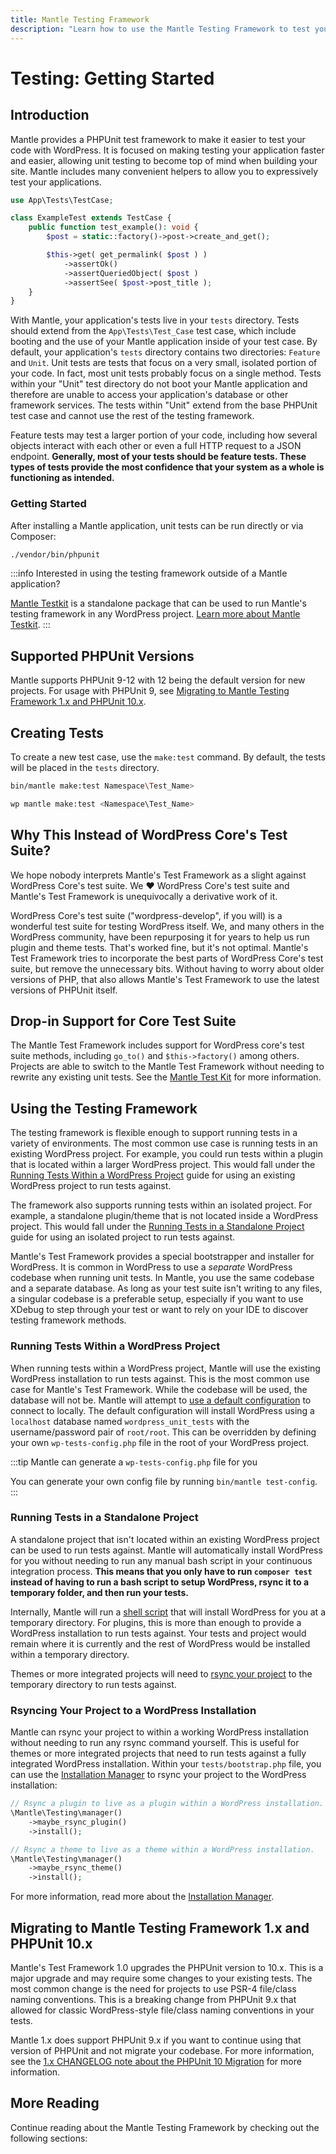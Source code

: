 ```yaml
---
title: Mantle Testing Framework
description: "Learn how to use the Mantle Testing Framework to test your WordPress applications."
---
```



# Testing: Getting Started

## Introduction

Mantle provides a PHPUnit test framework to make it easier to test your code
with WordPress. It is focused on making testing your application faster and
easier, allowing unit testing to become top of mind when building your site.
Mantle includes many convenient helpers to allow you to expressively test your
applications.

```php
use App\Tests\TestCase;

class ExampleTest extends TestCase {
	public function test_example(): void {
		$post = static::factory()->post->create_and_get();

		$this->get( get_permalink( $post ) )
			->assertOk()
			->assertQueriedObject( $post )
			->assertSee( $post->post_title );
	}
}
```

With Mantle, your application's tests live in your `tests` directory. Tests
should extend from the `App\Tests\Test_Case` test case, which include booting
and the use of your Mantle application inside of your test case. By default,
your application's `tests` directory contains two directories: `Feature` and
`Unit`. Unit tests are tests that focus on a very small, isolated portion of
your code. In fact, most unit tests probably focus on a single method. Tests
within your "Unit" test directory do not boot your Mantle application and
therefore are unable to access your application's database or other framework
services. The tests within "Unit" extend from the base PHPUnit test case and
cannot use the rest of the testing framework.

Feature tests may test a larger portion of your code, including how several
objects interact with each other or even a full HTTP request to a JSON endpoint.
**Generally, most of your tests should be feature tests. These types of tests
provide the most confidence that your system as a whole is functioning as
intended.**

### Getting Started

After installing a Mantle application, unit tests can be run directly or via
Composer:

```bash
./vendor/bin/phpunit
```

:::info Interested in using the testing framework outside of a Mantle application?

[Mantle Testkit](./testkit.md) is a standalone package that can be used to run
Mantle's testing framework in any WordPress project. [Learn more about Mantle Testkit](./testkit.md).
:::

## Supported PHPUnit Versions

Mantle supports PHPUnit 9-12 with 12 being the default version for new projects.
For usage with PHPUnit 9, see [Migrating to Mantle Testing Framework 1.x and
PHPUnit 10.x](#migrating-to-mantle-testing-framework-1x-and-phpunit-10x).

## Creating Tests

To create a new test case, use the `make:test` command. By default, the tests
will be placed in the `tests` directory.

```bash
bin/mantle make:test Namespace\Test_Name>

wp mantle make:test <Namespace\Test_Name>
```

## Why This Instead of WordPress Core's Test Suite?

We hope nobody interprets Mantle's Test Framework as a slight against WordPress
Core's test suite. We :heart: WordPress Core's test suite and Mantle's Test
Framework is unequivocally a derivative work of it.

WordPress Core's test suite ("wordpress-develop", if you will) is a wonderful
test suite for testing WordPress itself. We, and many others in the WordPress
community, have been repurposing it for years to help us run plugin and theme
tests. That's worked fine, but it's not optimal. Mantle's Test Framework tries
to incorporate the best parts of WordPress Core's test suite, but remove the
unnecessary bits. Without having to worry about older versions of PHP, that also
allows Mantle's Test Framework to use the latest versions of PHPUnit itself.

## Drop-in Support for Core Test Suite

The Mantle Test Framework includes support for WordPress core's test suite
methods, including `go_to()` and `$this->factory()` among others. Projects are
able to switch to the Mantle Test Framework without needing to rewrite any
existing unit tests. See the [Mantle Test Kit](./testkit.md) for more
information.

## Using the Testing Framework

The testing framework is flexible enough to support running tests in a variety
of environments. The most common use case is running tests in an existing
WordPress project. For example, you could run tests within a plugin that is
located within a larger WordPress project. This would fall under the
[Running Tests Within a WordPress Project](#running-tests-within-a-wordpress-project)
guide for using an existing WordPress project to run tests against.

The framework also supports running tests within an isolated project. For
example, a standalone plugin/theme that is not located inside a WordPress
project. This would fall under the [Running Tests in a Standalone
Project](#running-tests-in-a-standalone-project) guide for using an isolated
project to run tests against.

Mantle's Test Framework provides a special bootstrapper and installer for
WordPress. It is common in WordPress to use a _separate_ WordPress codebase when
running unit tests. In Mantle, you use the same codebase and a separate
database. As long as your test suite isn't writing to any files, a singular
codebase is a preferable setup, especially if you want to use XDebug to step
through your test or want to rely on your IDE to discover testing framework
methods.

### Running Tests Within a WordPress Project

When running tests within a WordPress project, Mantle will use the existing
WordPress installation to run tests against. This is the most common use case
for Mantle's Test Framework. While the codebase will be used, the database will
not be. Mantle will attempt to [use a default
configuration](https://github.com/alleyinteractive/mantle-ci/blob/main/wp-tests-config-sample.php)
to connect to locally. The default configuration will install WordPress using a
`localhost` database named `wordpress_unit_tests` with the username/password
pair of `root/root`. This can be overridden by defining your own
`wp-tests-config.php` file in the root of your WordPress project.

:::tip Mantle can generate a `wp-tests-config.php` file for you

You can generate your own config file by running `bin/mantle test-config`.
:::

### Running Tests in a Standalone Project

A standalone project that isn't located within an existing WordPress project can
be used to run tests against. Mantle will automatically install WordPress for
you without needing to run any manual bash script in your continuous integration
process. **This means that you only have to run `composer test` instead of having
to run a bash script to setup WordPress, rsync it to a temporary folder, and
then run your tests.**

Internally, Mantle will run a
[shell script](https://github.com/alleyinteractive/mantle-ci/blob/HEAD/install-wp-tests.sh)
that will install WordPress for you at a temporary directory. For plugins, this
is more than enough to provide a WordPress installation to run tests against.
Your tests and project would remain where it is currently and the rest of
WordPress would be installed within a temporary directory.

Themes or more integrated projects will need to [rsync your
project](#rsyncing-your-project-to-a-wordpress-installation) to the temporary
directory to run tests against.

### Rsyncing Your Project to a WordPress Installation

Mantle can rsync your project to within a working WordPress installation without needing to run any
rsync command yourself. This is useful for themes or more integrated projects
that need to run tests against a fully integrated WordPress installation. Within
your `tests/bootstrap.php` file, you can use the [Installation Manager](./installation-manager.md)
to rsync your project to the WordPress installation:

```php
// Rsync a plugin to live as a plugin within a WordPress installation.
\Mantle\Testing\manager()
	->maybe_rsync_plugin()
	->install();

// Rsync a theme to live as a theme within a WordPress installation.
\Mantle\Testing\manager()
	->maybe_rsync_theme()
	->install();
```

For more information, read more about the [Installation Manager](./installation-manager.md).

## Migrating to Mantle Testing Framework 1.x and PHPUnit 10.x

Mantle's Test Framework 1.0 upgrades the PHPUnit version to 10.x. This is a
major upgrade and may require some changes to your existing tests. The most
common change is the need for projects to use PSR-4 file/class naming
conventions. This is a breaking change from PHPUnit 9.x that allowed for classic
WordPress-style file/class naming conventions in your tests.

Mantle 1.x does support PHPUnit 9.x if you want to continue using that version
of PHPUnit and not migrate your codebase. For more information, see the
[1.x CHANGELOG note about the PHPUnit 10 Migration](https://github.com/alleyinteractive/mantle-framework/blob/1.x/CHANGELOG.md#phpunit-10-migration) for more information.

## More Reading

Continue reading about the Mantle Testing Framework by checking out the
following sections:

<DocCardList />